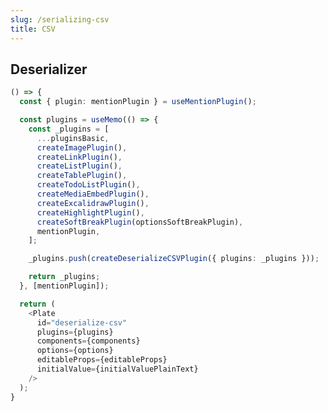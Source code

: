 ```yaml
---
slug: /serializing-csv
title: CSV
---
```


## Deserializer

```ts live
() => {
  const { plugin: mentionPlugin } = useMentionPlugin();

  const plugins = useMemo(() => {
    const _plugins = [
      ...pluginsBasic,
      createImagePlugin(),
      createLinkPlugin(),
      createListPlugin(),
      createTablePlugin(),
      createTodoListPlugin(),
      createMediaEmbedPlugin(),
      createExcalidrawPlugin(),
      createHighlightPlugin(),
      createSoftBreakPlugin(optionsSoftBreakPlugin),
      mentionPlugin,
    ];

    _plugins.push(createDeserializeCSVPlugin({ plugins: _plugins }));

    return _plugins;
  }, [mentionPlugin]);

  return (
    <Plate
      id="deserialize-csv"
      plugins={plugins}
      components={components}
      options={options}
      editableProps={editableProps}
      initialValue={initialValuePlainText}
    />
  );
}
```
